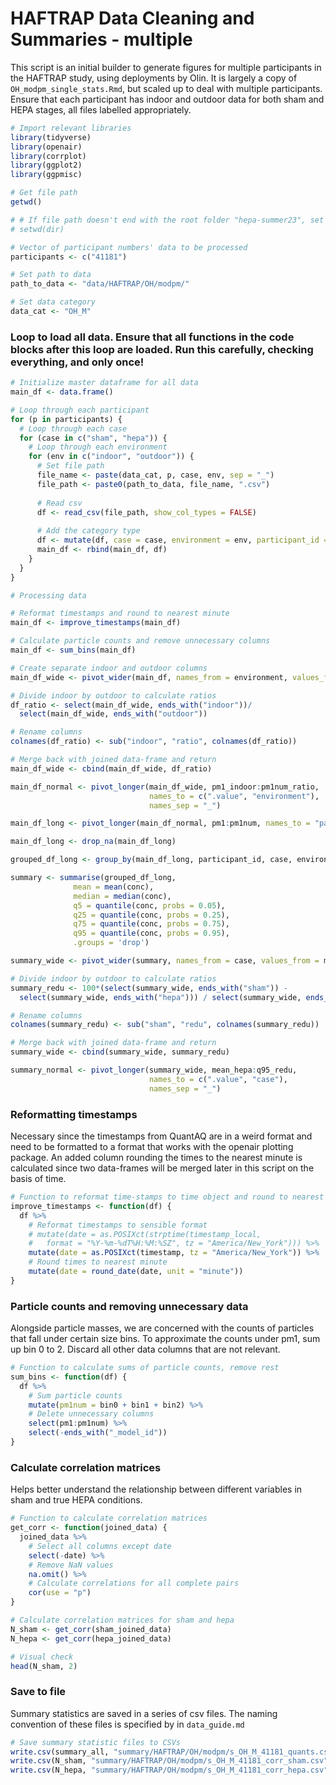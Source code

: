 # HAFTRAP Data Cleaning and Summaries - multiple
This script is an initial builder to generate figures for multiple participants in the HAFTRAP study, using deployments by Olin. It is largely a copy of `OH_modpm_single_stats.Rmd`, but scaled up to deal with multiple participants. Ensure that each participant has indoor and outdoor data for both sham and HEPA stages, all files labelled appropriately.
```r
# Import relevant libraries
library(tidyverse)
library(openair)
library(corrplot)
library(ggplot2)
library(ggpmisc)

```

```r
# Get file path
getwd()

# # If file path doesn't end with the root folder "hepa-summer23", set to that folder on your PC
# setwd(dir)
```

```r
# Vector of participant numbers' data to be processed
participants <- c("41181")
```

```r
# Set path to data
path_to_data <- "data/HAFTRAP/OH/modpm/"

# Set data category
data_cat <- "OH_M"
```

### Loop to load all data. Ensure that all functions in the code blocks after this loop are loaded. Run this carefully, checking everything, and only once!
```r
# Initialize master dataframe for all data
main_df <- data.frame()

# Loop through each participant
for (p in participants) {
  # Loop through each case
  for (case in c("sham", "hepa")) {
    # Loop through each environment
    for (env in c("indoor", "outdoor")) {
      # Set file path
      file_name <- paste(data_cat, p, case, env, sep = "_")
      file_path <- paste0(path_to_data, file_name, ".csv")
      
      # Read csv
      df <- read_csv(file_path, show_col_types = FALSE)
      
      # Add the category type
      df <- mutate(df, case = case, environment = env, participant_id = p)
      main_df <- rbind(main_df, df)
    }
  }
}

```

```r
# Processing data

# Reformat timestamps and round to nearest minute
main_df <- improve_timestamps(main_df)

# Calculate particle counts and remove unnecessary columns
main_df <- sum_bins(main_df)
```

```r
# Create separate indoor and outdoor columns
main_df_wide <- pivot_wider(main_df, names_from = environment, values_from = c(pm1, pm25, pm10, pm1num))
```

```r
# Divide indoor by outdoor to calculate ratios
df_ratio <- select(main_df_wide, ends_with("indoor"))/
  select(main_df_wide, ends_with("outdoor"))

# Rename columns
colnames(df_ratio) <- sub("indoor", "ratio", colnames(df_ratio))

# Merge back with joined data-frame and return
main_df_wide <- cbind(main_df_wide, df_ratio)
```

```r
main_df_normal <- pivot_longer(main_df_wide, pm1_indoor:pm1num_ratio, 
                               names_to = c(".value", "environment"), 
                               names_sep = "_")
```

```r
main_df_long <- pivot_longer(main_df_normal, pm1:pm1num, names_to = "particle", values_to = "conc")

```

```r
main_df_long <- drop_na(main_df_long)
```


```r
grouped_df_long <- group_by(main_df_long, participant_id, case, environment, particle)
```

```r
summary <- summarise(grouped_df_long, 
              mean = mean(conc),
              median = median(conc), 
              q5 = quantile(conc, probs = 0.05), 
              q25 = quantile(conc, probs = 0.25),
              q75 = quantile(conc, probs = 0.75),
              q95 = quantile(conc, probs = 0.95),
              .groups = 'drop')
```

```r
summary_wide <- pivot_wider(summary, names_from = case, values_from = mean:q95)
```

```r
# Divide indoor by outdoor to calculate ratios
summary_redu <- 100*(select(summary_wide, ends_with("sham")) - 
  select(summary_wide, ends_with("hepa"))) / select(summary_wide, ends_with("sham"))

# Rename columns
colnames(summary_redu) <- sub("sham", "redu", colnames(summary_redu))

# Merge back with joined data-frame and return
summary_wide <- cbind(summary_wide, summary_redu)
```

```r
summary_normal <- pivot_longer(summary_wide, mean_hepa:q95_redu, 
                               names_to = c(".value", "case"), 
                               names_sep = "_")
```

### Reformatting timestamps
Necessary since the timestamps from QuantAQ are in a weird format and need to be formatted to a format that works with the openair plotting package. An added column rounding the times to the nearest minute is calculated since two data-frames will be merged later in this script on the basis of time.

```r
# Function to reformat time-stamps to time object and round to nearest minute
improve_timestamps <- function(df) {
  df %>%
    # Reformat timestamps to sensible format
    # mutate(date = as.POSIXct(strptime(timestamp_local, 
    #   format = "%Y-%m-%dT%H:%M:%SZ", tz = "America/New_York"))) %>%
    mutate(date = as.POSIXct(timestamp, tz = "America/New_York")) %>%
    # Round times to nearest minute
    mutate(date = round_date(date, unit = "minute"))
}
```

### Particle counts and removing unnecessary data
Alongside particle masses, we are concerned with the counts of particles that fall under certain size bins. To approximate the counts under pm1, sum up bin 0 to 2. Discard all other data columns that are not relevant.

```r
# Function to calculate sums of particle counts, remove rest
sum_bins <- function(df) {
  df %>%
    # Sum particle counts
    mutate(pm1num = bin0 + bin1 + bin2) %>%
    # Delete unnecessary columns
    select(pm1:pm1num) %>%
    select(-ends_with("_model_id"))
}

```

### Calculate correlation matrices
Helps better understand the relationship between different variables in sham and true HEPA conditions.
```r
# Function to calculate correlation matrices
get_corr <- function(joined_data) {
  joined_data %>%
    # Select all columns except date
    select(-date) %>%
    # Remove NaN values
    na.omit() %>%
    # Calculate correlations for all complete pairs
    cor(use = "p")
}
```

```r
# Calculate correlation matrices for sham and hepa
N_sham <- get_corr(sham_joined_data)
N_hepa <- get_corr(hepa_joined_data)
```

```r
# Visual check
head(N_sham, 2)
```

### Save to file
Summary statistics are saved in a series of csv files. The naming convention of these files is specified by in `data_guide.md`
```r
# Save summary statistic files to CSVs
write.csv(summary_all, "summary/HAFTRAP/OH/modpm/s_OH_M_41181_quants.csv")
write.csv(N_sham, "summary/HAFTRAP/OH/modpm/s_OH_M_41181_corr_sham.csv")
write.csv(N_hepa, "summary/HAFTRAP/OH/modpm/s_OH_M_41181_corr_hepa.csv")
```
